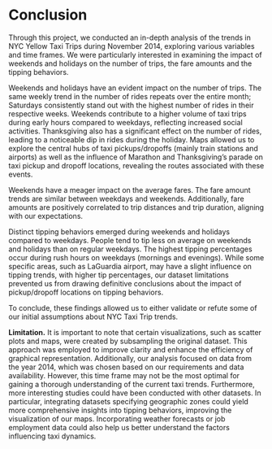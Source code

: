 # Conclusion

Through this project, we conducted an in-depth analysis of the trends in NYC Yellow Taxi Trips during November 2014, exploring various variables and time frames. We were particularly interested in examining the impact of weekends and holidays on the number of trips, the fare amounts and the tipping behaviors. 

Weekends and holidays have an evident impact on the number of trips. The same weekly trend in the number of rides repeats over the entire month; Saturdays consistently stand out with the highest number of rides in their respective weeks. Weekends contribute to a higher volume of taxi trips during early hours compared to weekdays, reflecting increased social activities. Thanksgiving also has a significant effect on the number of rides, leading to a noticeable dip in rides during the holiday. Maps allowed us to explore the central hubs of taxi pickups/dropoffs (mainly train stations and airports) as well as the influence of Marathon and Thanksgiving's parade on taxi pickup and dropoff locations, revealing the routes associated with these events.

Weekends have a meager impact on the average fares. The fare amount trends are similar between weekdays and weekends. Additionally, fare amounts are positively correlated to trip distances and trip duration, aligning with our expectations.

Distinct tipping behaviors emerged during weekends and holidays compared to weekdays. People tend to tip less on average on weekends and holidays than on regular weekdays. The highest tipping percentages occur during rush hours on weekdays (mornings and evenings). While some specific areas, such as LaGuardia airport, may have a slight influence on tipping trends, with higher tip percentages, our dataset limitations prevented us from drawing definitive conclusions about the impact of pickup/dropoff locations on tipping behaviors.

To conclude, these findings allowed us to either validate or refute some of our initial assumptions about NYC Taxi Trip trends. 

**Limitation.** It is important to note that certain visualizations, such as scatter plots and maps, were created by subsampling the original dataset. This approach was employed to improve clarity and enhance the efficiency of graphical representation. Additionally, our analysis focused on data from the year 2014, which was chosen based on our requirements and data availability. However, this time frame may not be the most optimal for gaining a thorough understanding of the current taxi trends. Furthermore, more interesting studies could have been conducted with other datasets. In particular, integrating datasets specifying geographic zones could yield more comprehensive insights into tipping behaviors, improving the visualization of our maps. Incorporating weather forecasts or job employment data could also help us better understand the factors influencing taxi dynamics.
